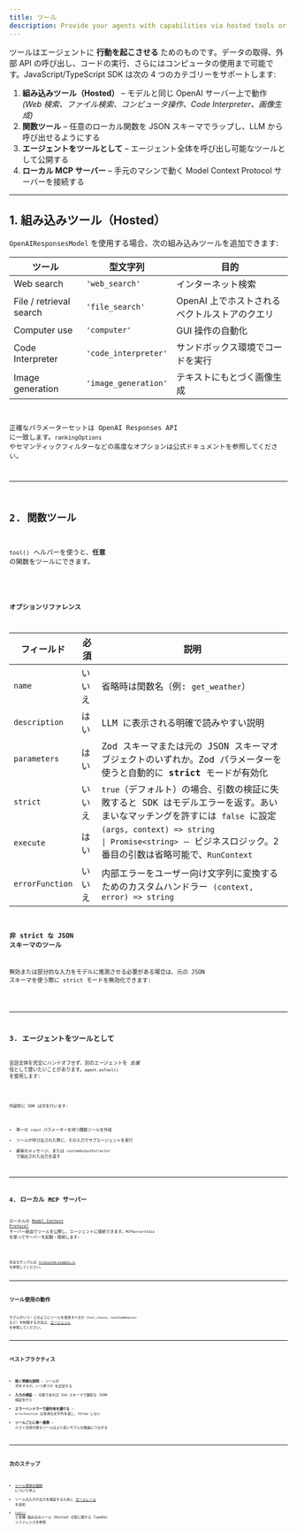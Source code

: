 ```yaml
---
title: ツール
description: Provide your agents with capabilities via hosted tools or custom function tools
---
```



ツールはエージェントに **行動を起こさせる** ためのものです。データの取得、外部 API の呼び出し、コードの実行、さらにはコンピュータの使用まで可能です。JavaScript/TypeScript SDK は次の 4 つのカテゴリーをサポートします:

1. **組み込みツール（Hosted）** – モデルと同じ OpenAI サーバー上で動作 _(Web 検索、ファイル検索、コンピュータ操作、Code Interpreter、画像生成)_
2. **関数ツール** – 任意のローカル関数を JSON スキーマでラップし、LLM から呼び出せるようにする
3. **エージェントをツールとして** – エージェント全体を呼び出し可能なツールとして公開する
4. **ローカル MCP サーバー** – 手元のマシンで動く Model Context Protocol サーバーを接続する

---

## 1. 組み込みツール（Hosted）

`OpenAIResponsesModel` を使用する場合、次の組み込みツールを追加できます:

| ツール                  | 型文字列             | 目的                                          |
| ----------------------- | -------------------- | --------------------------------------------- |
| Web search              | `'web_search'`       | インターネット検索                            |
| File / retrieval search | `'file_search'`      | OpenAI 上でホストされるベクトルストアのクエリ |
| Computer use            | `'computer'`         | GUI 操作の自動化                              |
| Code Interpreter        | `'code_interpreter'` | サンドボックス環境でコードを実行              |
| Image generation        | `'image_generation'` | テキストにもとづく画像生成                    |

<Code
  lang="typescript"
  code={toolsHostedToolsExample}
  title="組み込みツール（Hosted）"
/>

正確なパラメーターセットは OpenAI Responses API に一致します。`rankingOptions` やセマンティックフィルターなどの高度なオプションは公式ドキュメントを参照してください。

---

## 2. 関数ツール

`tool()` ヘルパーを使うと、**任意** の関数をツールにできます。

<Code
  lang="typescript"
  code={toolsFunctionExample}
  title="Zod パラメーターを使った関数ツール"
/>

### オプションリファレンス

| フィールド      | 必須   | 説明                                                                                                                                                                                                    |
| --------------- | ------ | ------------------------------------------------------------------------------------------------------------------------------------------------------------------------------------------------------- |
| `name`          | いいえ | 省略時は関数名（例: `get_weather`）                                                                                                                                                                     |
| `description`   | はい   | LLM に表示される明確で読みやすい説明                                                                                                                                                                    |
| `parameters`    | はい   | Zod スキーマまたは元の JSON スキーマオブジェクトのいずれか。Zod パラメーターを使うと自動的に **strict** モードが有効化                                                                                  |
| `strict`        | いいえ | `true`（デフォルト）の場合、引数の検証に失敗すると SDK はモデルエラーを返す。あいまいなマッチングを許すには `false` に設定                                                                              |
| `execute`       | はい   | `(args, context) => string                                                                                               \| Promise<string>` – ビジネスロジック。2 番目の引数は省略可能で、`RunContext` |
| `errorFunction` | いいえ | 内部エラーをユーザー向け文字列に変換するためのカスタムハンドラー `(context, error) => string`                                                                                                           |

### 非 strict な JSON スキーマのツール

無効または部分的な入力をモデルに推測させる必要がある場合は、元の JSON スキーマを使う際に strict モードを無効化できます:

<Code
  lang="typescript"
  code={nonStrictSchemaTools}
  title="Non-strict な JSON スキーマのツール"
/>

---

## 3. エージェントをツールとして

会話全体を完全にハンドオフせず、別のエージェントを _支援_ 役として使いたいことがあります。`agent.asTool()` を使用します:

<Code
  lang="typescript"
  code={agentsAsToolsExample}
  title="エージェントをツールとして"
/>

内部的に SDK は次を行います:

- 単一の `input` パラメーターを持つ関数ツールを作成
- ツールが呼び出された際に、その入力でサブエージェントを実行
- 最後のメッセージ、または `customOutputExtractor` で抽出された出力を返す

---

## 4. ローカル MCP サーバー

ローカルの [Model Context Protocol](https://modelcontextprotocol.io/) サーバー経由でツールを公開し、エージェントに接続できます。`MCPServerStdio` を使ってサーバーを起動・接続します:

<Code lang="typescript" code={mcpLocalServer} title="ローカル MCP サーバー" />

完全なサンプルは [`filesystem-example.ts`](https://github.com/openai/openai-agents-js/tree/main/examples/mcp/filesystem-example.ts) を参照してください。

---

## ツール使用の動作

モデルがいつ・どのようにツールを使用すべきか（`tool_choice`、`toolUseBehavior` など）を制御する方法は、[エージェント](/openai-agents-js/ja/guides/agents#forcing-tool-use) を参照してください。

---

## ベストプラクティス

- **短く明確な説明** – ツールが _何をするか_、_いつ使うか_ を記述する
- **入力の検証** – 可能であれば Zod スキーマで厳密な JSON 検証を行う
- **エラーハンドラーで副作用を避ける** – `errorFunction` は有用な文字列を返し、throw しない
- **ツールごとに単一責務** – 小さく合成可能なツールはより良いモデルの推論につながる

---

## 次のステップ

- [ツール使用の強制](/openai-agents-js/ja/guides/agents#forcing-tool-use) について学ぶ
- ツールの入力や出力を検証するために [ガードレール](/openai-agents-js/ja/guides/guardrails) を追加
- [`tool()`](/openai-agents-js/openai/agents/functions/tool) と各種 組み込みツール（Hosted）の型に関する TypeDoc リファレンスを参照
